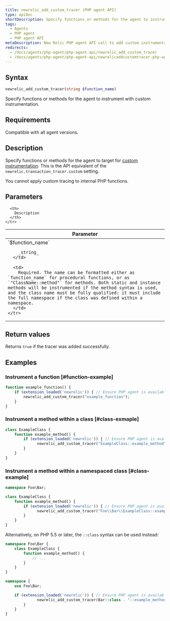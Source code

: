 ```yaml
---
title: newrelic_add_custom_tracer (PHP agent API)
type: apiDoc
shortDescription: Specify functions or methods for the agent to instrument with custom instrumentation.
tags:
  - Agents
  - PHP agent
  - PHP agent API
metaDescription: New Relic PHP agent API call to add custom instrumentation to particular methods in your app code.
redirects:
  - /docs/agents/php-agent/php-agent-api/newrelic_add_custom_tracer
  - /docs/agents/php-agent/php-agent-api/newrelicaddcustomtracer-php-agent
---
```


## Syntax

```php
newrelic_add_custom_tracer(string $function_name)
```

Specify functions or methods for the agent to instrument with custom instrumentation.

## Requirements

Compatible with all agent versions.

## Description

Specify functions or methods for the agent to target for [custom instrumentation](/docs/agents/php-agent/features/php-custom-instrumentation). This is the API equivalent of the `newrelic.transaction_tracer.custom` setting.

You cannot apply custom tracing to internal PHP functions.

## Parameters

<table>
  <thead>
    <tr>
      <th width="25%">
        Parameter
      </th>

      <th>
        Description
      </th>
    </tr>
  </thead>

  <tbody>
    <tr>
      <td>
        `$function_name`

        _string_
      </td>

      <td>
        Required. The name can be formatted either as `function_name` for procedural functions, or as `"ClassName::method"` for methods. Both static and instance methods will be instrumented if the method syntax is used, and the class name must be fully qualified: it must include the full namespace if the class was defined within a namespace.
      </td>
    </tr>
  </tbody>
</table>

## Return values

Returns `true` if the tracer was added successfully.

## Examples

### Instrument a function [#function-example]

```php
function example_function() {
    if (extension_loaded('newrelic')) { // Ensure PHP agent is available
        newrelic_add_custom_tracer("example_function");
    }
}
```

### Instrument a method within a class [#class-exmaple]

```php
class ExampleClass {
    function example_method() {
        if (extension_loaded('newrelic')) { // Ensure PHP agent is available
    	      newrelic_add_custom_tracer("ExampleClass::example_method");
        }
    }
}
```

### Instrument a method within a namespaced class [#class-example]

```php
namespace Foo\Bar;

class ExampleClass {
    function example_method() {
        if (extension_loaded('newrelic')) { // Ensure PHP agent is available
    	      newrelic_add_custom_tracer("Foo\\Bar\\ExampleClass::example_method");
        }
    }
}
```

Alternatively, on PHP 5.5 or later, the `::class` syntax can be used instead:

```php
namespace Foo\Bar {
    class ExampleClass {
        function example_method() {
            // ...
        }
    }
}

namespace {
    use Foo\Bar;

    if (extension_loaded('newrelic')) { // Ensure PHP agent is available
    	      newrelic_add_custom_tracer(Bar::class . "::example_method");
        }
    }
}
```
